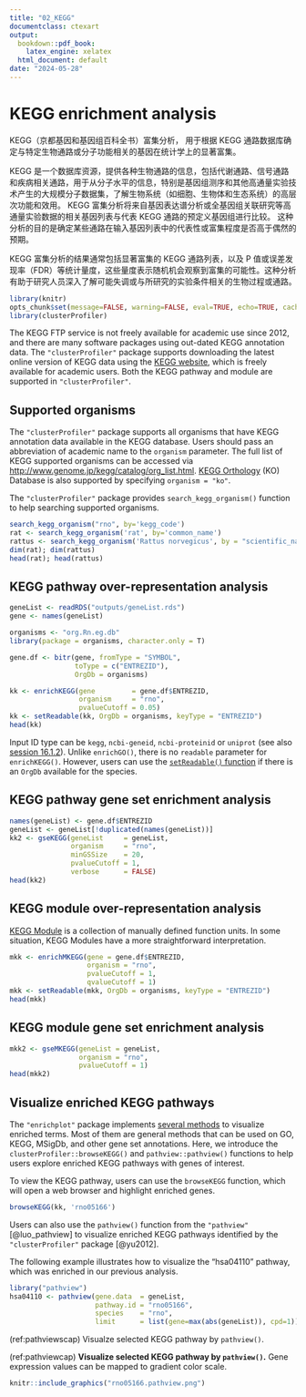 ---
title: "02_KEGG"
documentclass: ctexart
output:
  bookdown::pdf_book:
    latex_engine: xelatex
  html_document: default
date: "2024-05-28"
---

# KEGG enrichment analysis {#clusterprofiler-kegg}

KEGG（京都基因和基因组百科全书）富集分析， 用于根据 KEGG 通路数据库确定与特定生物通路或分子功能相关的基因在统计学上的显著富集。

KEGG 是一个数据库资源，提供各种生物通路的信息，包括代谢通路、信号通路和疾病相关通路，用于从分子水平的信息，特别是基因组测序和其他高通量实验技术产生的大规模分子数据集，了解生物系统（如细胞、生物体和生态系统）的高层次功能和效用。 KEGG 富集分析将来自基因表达谱分析或全基因组关联研究等高通量实验数据的相关基因列表与代表 KEGG 通路的预定义基因组进行比较。 这种分析的目的是确定某些通路在输入基因列表中的代表性或富集程度是否高于偶然的预期。

KEGG 富集分析的结果通常包括显著富集的 KEGG 通路列表，以及 P 值或误差发现率（FDR）等统计量度，这些量度表示随机机会观察到富集的可能性。这种分析有助于研究人员深入了解可能失调或与所研究的实验条件相关的生物过程或通路。

```{r include=FALSE}
library(knitr)
opts_chunk$set(message=FALSE, warning=FALSE, eval=TRUE, echo=TRUE, cache=TRUE)
library(clusterProfiler)
```

The KEGG FTP service is not freely available for academic use since 2012, and there are many software packages using out-dated KEGG annotation data. The `"clusterProfiler"` package supports downloading the latest online version of KEGG data using the [KEGG website](https://www.kegg.jp), which is freely available for academic users. Both the KEGG pathway and module are supported in `"clusterProfiler"`.

## Supported organisms {#clusterProfiler-kegg-supported-organisms}

The `"clusterProfiler"` package supports all organisms that have KEGG annotation data available in the KEGG database. Users should pass an abbreviation of academic name to the `organism` parameter. The full list of KEGG supported organisms can be accessed via <http://www.genome.jp/kegg/catalog/org_list.html>. [KEGG Orthology](https://www.genome.jp/kegg/ko.html) (KO) Database is also supported by specifying `organism = "ko"`.

The `"clusterProfiler"` package provides `search_kegg_organism()` function to help searching supported organisms.

```{r}
search_kegg_organism("rno", by='kegg_code')
rat <- search_kegg_organism('rat', by='common_name')
rattus <- search_kegg_organism('Rattus norvegicus', by = "scientific_name")
dim(rat); dim(rattus)
head(rat); head(rattus)
```

## KEGG pathway over-representation analysis {#clusterprofiler-kegg-pathway-ora}

```{r}
geneList <- readRDS("outputs/geneList.rds")
gene <- names(geneList)

organisms <- "org.Rn.eg.db"
library(package = organisms, character.only = T)

gene.df <- bitr(gene, fromType = "SYMBOL",
                toType = c("ENTREZID"),
                OrgDb = organisms)

kk <- enrichKEGG(gene         = gene.df$ENTREZID,
                 organism     = "rno",
                 pvalueCutoff = 0.05)
kk <- setReadable(kk, OrgDb = organisms, keyType = "ENTREZID")
head(kk)
```

Input ID type can be `kegg`, `ncbi-geneid`, `ncbi-proteinid` or `uniprot` (see also [session 16.1.2](#bitr_kegg)). Unlike `enrichGO()`, there is no `readable` parameter for `enrichKEGG()`. However, users can use the [`setReadable()` function](#setReadable) if there is an `OrgDb` available for the species.

## KEGG pathway gene set enrichment analysis {#clusterprofiler-kegg-pathway-gsea}

```{r}
names(geneList) <- gene.df$ENTREZID
geneList <- geneList[!duplicated(names(geneList))]
kk2 <- gseKEGG(geneList     = geneList,
               organism     = "rno",
               minGSSize    = 20,
               pvalueCutoff = 1,
               verbose      = FALSE)
head(kk2)
```

## KEGG module over-representation analysis {#clusterprofiler-kegg-module-ora}

[KEGG Module](http://www.genome.jp/kegg/module.html) is a collection of manually defined function units. In some situation, KEGG Modules have a more straightforward interpretation.

```{r}
mkk <- enrichMKEGG(gene = gene.df$ENTREZID,
                   organism = "rno",
                   pvalueCutoff = 1,
                   qvalueCutoff = 1)
mkk <- setReadable(mkk, OrgDb = organisms, keyType = "ENTREZID")
head(mkk)                   
```

## KEGG module gene set enrichment analysis {#clusterprofiler-kegg-module-gsea}

```{r}
mkk2 <- gseMKEGG(geneList = geneList,
                 organism = "rno",
                 pvalueCutoff = 1)
head(mkk2)
```

## Visualize enriched KEGG pathways

The `"enrichplot"` package implements [several methods](#enrichplot) to visualize enriched terms. Most of them are general methods that can be used on GO, KEGG, MSigDb, and other gene set annotations. Here, we introduce the `clusterProfiler::browseKEGG()` and `pathview::pathview()` functions to help users explore enriched KEGG pathways with genes of interest.

To view the KEGG pathway, users can use the `browseKEGG` function, which will open a web browser and highlight enriched genes.

```{r eval=FALSE}
browseKEGG(kk, 'rno05166')
```

<!-- (ref:browseKEGGscap) Explore selected KEGG pathway. -->

<!-- (ref:browseKEGGcap) **Explore selected KEGG pathway.** Differentially expressed genes that are enriched in the selected pathway will be highlighted. -->

<!-- ```{r browseKEGG, out.width="100%", echo=FALSE, fig.cap="(ref:browseKEGGcap)", fig.scap="(ref:browseKEGGscap)"} -->

<!-- knitr::include_graphics("figures/browseKEGG.png") -->

<!-- ``` -->

Users can also use the `pathview()` function from the `"pathview"` [@luo_pathview] to visualize enriched KEGG pathways identified by the `"clusterProfiler"` package [@yu2012].

The following example illustrates how to visualize the "hsa04110" pathway, which was enriched in our previous analysis.

```{r eval=FALSE}
library("pathview")
hsa04110 <- pathview(gene.data  = geneList,
                     pathway.id = "rno05166",
                     species    = "rno",
                     limit      = list(gene=max(abs(geneList)), cpd=1))
```

(ref:pathviewscap) Visualze selected KEGG pathway by `pathview()`.

(ref:pathviewcap) **Visualize selected KEGG pathway by `pathview()`.** Gene expression values can be mapped to gradient color scale.

```{r pathview, out.width="100%", echo=FALSE, fig.cap="(ref:pathviewcap)", fig.scap="(ref:pathviewscap)"}
knitr::include_graphics("rno05166.pathview.png")
```
